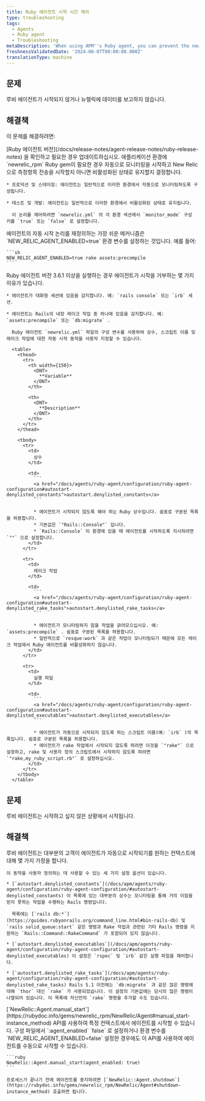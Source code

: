 ```yaml
---
title: Ruby 에이전트 시작 시간 제어
type: troubleshooting
tags:
  - Agents
  - Ruby agent
  - Troubleshooting
metaDescription: 'When using APM''s Ruby agent, you can prevent the newrelic_rpm gem from starting, or force it to start if it is not reporting data.'
freshnessValidatedDate: '2024-06-07T00:00:00.000Z'
translationType: machine
---
```


## 문제

루비 에이전트가 시작되지 않거나 뉴렐릭에 데이터를 보고하지 않습니다.

## 해결책

이 문제를 해결하려면:

<CollapserGroup>
  <Collapser id="version-3-6-1-or-later" title="Ruby 에이전트 버전을 확인하십시오.">
    [Ruby 에이전트 버전](/docs/release-notes/agent-release-notes/ruby-release-notes) 을 확인하고 필요한 경우 업데이트하십시오.
  </Collapser>

  <Collapser id="environment" title="사용하는 앱 환경을 확인하세요.">
    애플리케이션 환경에 `newrelic_rpm` Ruby gem이 필요한 경우 자동으로 모니터링을 시작하고 New Relic으로 측정항목 전송을 시작할지 아니면 비활성화된 상태로 유지할지 결정합니다.

    * 프로덕션 및 스테이징: 에이전트는 일반적으로 이러한 환경에서 자동으로 모니터링하도록 구성됩니다.

    * 테스트 및 개발: 에이전트는 일반적으로 이러한 환경에서 비활성화된 상태로 유지됩니다.

      이 논리를 제어하려면 `newrelic.yml` 의 각 환경 섹션에서 `monitor_mode` 구성 키를 `true` 또는 `false` 로 설정합니다.
  </Collapser>

  <Collapser id="forcing-start" title="에이전트를 강제로 시작합니다.">
    에이전트의 자동 시작 논리를 재정의하는 가장 쉬운 메커니즘은 `NEW_RELIC_AGENT_ENABLED=true` 환경 변수를 설정하는 것입니다. 예를 들어:

    ```sh
    NEW_RELIC_AGENT_ENABLED=true rake assets:precompile
    ```
  </Collapser>

  <Collapser id="autostart-config" title="자동 시작 구성 변수를 사용자 지정합니다.">
    Ruby 에이전트 버전 3.6.1 이상을 실행하는 경우 에이전트가 시작을 거부하는 몇 가지 이유가 있습니다.

    * 에이전트가 대화형 세션에 있음을 감지합니다. 예: `rails console` 또는 `irb` 세션.

    * 에이전트는 Rails의 내장 레이크 작업 중 하나에 있음을 감지합니다. 예: `assets:precompile` 또는 `db:migrate` .

      Ruby 에이전트 `newrelic.yml` 파일의 구성 변수를 사용하여 상수, 스크립트 이름 및 레이크 작업에 대한 자동 시작 동작을 사용자 지정할 수 있습니다.

      <table>
        <thead>
          <tr>
            <th width={150}>
              <DNT>
                **Variable**
              </DNT>
            </th>

            <th>
              <DNT>
                **Description**
              </DNT>
            </th>
          </tr>
        </thead>

        <tbody>
          <tr>
            <td>
              상수
            </td>

            <td>
              ```
              <a href="/docs/agents/ruby-agent/configuration/ruby-agent-configuration#autostart-denylisted_constants">autostart.denylisted_constants</a>
              ```

              * 에이전트가 시작되지 않도록 해야 하는 Ruby 상수입니다. 쉼표로 구분된 목록을 허용합니다.
              * 기본값은 `"Rails::Console"` 입니다.
              * `Rails::Console` 이 환경에 있을 때 에이전트를 시작하도록 지시하려면 `""` 으로 설정합니다.
            </td>
          </tr>

          <tr>
            <td>
              레이크 작업
            </td>

            <td>
              ```
              <a href="/docs/agents/ruby-agent/configuration/ruby-agent-configuration#autostart-denylisted_rake_tasks">autostart.denylisted_rake_tasks</a>
              ```

              * 에이전트가 모니터링하지 않을 작업을 긁어모으십시오. 예: `assets:precompile` . 쉼표로 구분된 목록을 허용합니다.
              * 일반적으로 `resque:work` 과 같은 작업이 모니터링되기 때문에 모든 레이크 작업에서 Ruby 에이전트를 비활성화하지 않습니다.
            </td>
          </tr>

          <tr>
            <td>
              실행 파일
            </td>

            <td>
              ```
              <a href="/docs/agents/ruby-agent/configuration/ruby-agent-configuration#autostart-denylisted_executables">autostart.denylisted_executables</a>
              ```

              * 에이전트가 자동으로 시작되지 않도록 하는 스크립트 이름(예: `irb` )의 목록입니다. 쉼표로 구분된 목록을 허용합니다.
              * 에이전트가 rake 작업에서 시작되지 않도록 하려면 이것을 `"rake"` 으로 설정하고, rake 및 사용자 정의 스크립트에서 시작하지 않도록 하려면 `"rake,my_ruby_script.rb"` 로 설정하십시오.
            </td>
          </tr>
        </tbody>
      </table>
  </Collapser>
</CollapserGroup>

## 문제

루비 에이전트는 시작하고 싶지 않은 상황에서 시작됩니다.

## 해결책

<CollapserGroup>
  <Collapser id="configure-where-the-agent-starts" title="에이전트가 시작되는 시점을 제어하려면 설정을 사용자 정의하세요.">
    루비 에이전트는 대부분의 고객이 에이전트가 자동으로 시작되기를 원하는 컨텍스트에 대해 몇 가지 가정을 합니다.

    이 동작을 사용자 정의하는 데 사용할 수 있는 세 가지 설정 옵션이 있습니다.

    * [`autostart.denylisted_constants`](/docs/apm/agents/ruby-agent/configuration/ruby-agent-configuration/#autostart-denylisted_constants) 이 목록에 있는 대부분의 상수는 모니터링을 통해 거의 이점을 얻지 못하는 작업을 수행하는 Rails 명령입니다.

      목록에는 [`rails db:*`](https://guides.rubyonrails.org/command_line.html#bin-rails-db) 및 `rails solid_queue:start` 같은 명령과 Rake 작업과 관련된 기타 Rails 명령을 지원하는 `Rails::Command::RakeCommand` 가 포함되어 있지 않습니다.

    * [`autostart.denylisted_executables`](/docs/apm/agents/ruby-agent/configuration/ruby-agent-configuration/#autostart-denylisted_executables) 이 설정은 `rspec` 및 `irb` 같은 실행 파일을 제어합니다.

    * [`autostart.denylisted_rake_tasks`](/docs/apm/agents/ruby-agent/configuration/ruby-agent-configuration/#autostart-denylisted_rake_tasks) Rails 5.1 이전에는 `db:migrate` 과 같은 많은 명령에 대해 `thor` 대신 `rake` 가 사용되었습니다. 이 설정의 기본값에는 당시의 많은 명령이 나열되어 있습니다. 이 목록에 자신만의 `rake` 명령을 추가할 수도 있습니다.
  </Collapser>

  <Collapser id="manually-start-and-stop-the-agent" title="에이전트를 수동으로 시작 및 중지">
    [`NewRelic::Agent.manual_start`](https://rubydoc.info/gems/newrelic_rpm/NewRelic/Agent#manual_start-instance_method) API를 사용하여 특정 컨텍스트에서 에이전트를 시작할 수 있습니다. 구성 파일에서 `:agent_enabled` `false` 로 설정하거나 환경 변수를 `NEW_RELIC_AGENT_ENABLED=false` 설정한 경우에도 이 API를 사용하여 에이전트를 수동으로 시작할 수 있습니다.

    ```ruby
    NewRelic::Agent.manual_start(agent_enabled: true)
    ```

    프로세스가 끝나기 전에 에이전트를 중지하려면 [`NewRelic::Agent.shutdown`](https://rubydoc.info/gems/newrelic_rpm/NewRelic/Agent#shutdown-instance_method) 호출하면 됩니다.
  </Collapser>
</CollapserGroup>